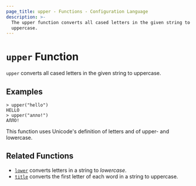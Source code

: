 ```yaml
---
page_title: upper - Functions - Configuration Language
description: >-
  The upper function converts all cased letters in the given string to
  uppercase.
---
```


# `upper` Function

`upper` converts all cased letters in the given string to uppercase.

## Examples

```
> upper("hello")
HELLO
> upper("алло!")
АЛЛО!
```

This function uses Unicode's definition of letters and of upper- and lowercase.

## Related Functions

* [`lower`](/terraform/language/functions/lower) converts letters in a string to _lowercase_.
* [`title`](/terraform/language/functions/title) converts the first letter of each word in a string to uppercase.
